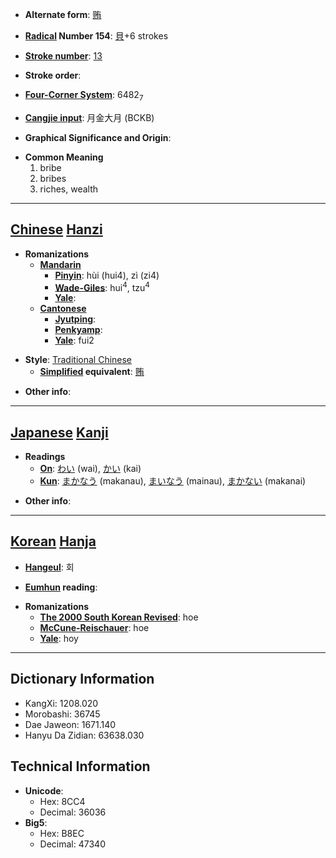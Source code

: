 * '''Alternate form''': [[贿]]

* '''[[Wiktionary:Chinese radical index| Radical]] Number 154''': [[Wiktionary:Chinese radical index 貝|貝]]+6 strokes

* '''[[Wiktionary:Chinese total strokes index|Stroke number]]''': [[Wiktionary:Chinese total strokes index 13|13]]

* '''Stroke order''': 

* '''[[Wiktionary:Chinese four corner index|Four-Corner System]]''': 6482<sub>7</sub>

* '''[[Wiktionary:Chinese Cangjie index|Cangjie input]]''': 月金大月 (BCKB)

* '''Graphical Significance and Origin''': 

* '''Common Meaning'''
*#bribe
*# bribes
*# riches, wealth


----

== [[Chinese]] [[Hanzi]] ==

* '''Romanizations'''
** '''[[Mandarin]]'''
*** '''[[Pinyin]]''': hùi (hui4), zì (zi4)
*** '''[[Wade-Giles]]''': hui<sup>4</sup>, tzu<sup>4</sup>
*** '''[[Yale]]''': 
** '''[[Cantonese]]'''
*** '''[[Jyutping]]''':
*** '''[[Penkyamp]]''': 
*** '''[[Yale]]''': fui2

* '''Style''': [[Traditional Chinese]] 
** '''[[Simplified Chinese|Simplified]] equivalent''': [[贿]]

* '''Other info''': 

----

== [[Japanese]] [[Kanji]] ==

* '''Readings'''
** '''[[On]]''': [[わい]] (wai), [[かい]] (kai)
** '''[[Kun]]''': [[まかなう]] (makanau), [[まいなう]] (mainau), [[まかない]] (makanai)

* '''Other info''':  

----

== [[Korean]] [[Hanja]] ==

* '''[[Hangeul]]''': 회

* '''[[Eumhun]] reading''': 

* '''Romanizations'''
** '''[[The 2000 South Korean Revised Romanization|The 2000 South Korean Revised]]''': hoe
** '''[[McCune-Reischauer]]''': hoe
** '''[[Yale]]''': hoy

----

== Dictionary Information ==

* KangXi: 1208.020
* Morobashi: 36745
* Dae Jaweon: 1671.140
* Hanyu Da Zidian: 63638.030

== Technical Information ==

* '''Unicode''':
** Hex: 8CC4
** Decimal: 36036
* '''Big5''':
** Hex: B8EC
** Decimal: 47340